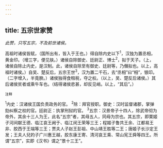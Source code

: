 ```yaml
---
---
---
```

title: 五宗世家赞
---



*此赞，只写五宗，不及前世诸侯。*

高祖时诸侯皆赋，（国所出有，皆入于王也。）得自除内史以下<sup>1</sup>，汉独为置丞相，黄金印。（增三字，便见肤。）诸侯自除御史、廷尉正、博士<sup>2</sup>，拟于天子。（上，诸侯自除止内史，是汉制。此，诸侯自除至有御史、廷尉等，乃僭拟也。以上，高祖时诸侯。）自吴、楚反后，五宗王世<sup>3</sup>，汉为置二千石，去“丞相”曰“相”，银印。（二字增入，半竟腴。）诸侯独得食租税，夺之权。（以上，吴、楚反后诸侯。）其后诸侯贫者或乘牛车也。（结得诸侯悲甚，却反见峭。以上，“其后”。）

<sup>注释</sup>

<sup>1</sup>内史：汉诸侯王国负责政务的官。
<sup>2</sup>除：拜官授职。御史：汉时监督诸郡，掌弹劾纠察之权的官。廷尉正：执掌刑狱的官。
<sup>3</sup>五宗：汉景帝子十四人，除武帝彻为帝外，其余十三人为王，此名“五宗”者，其母五人，同母为宗也。其五宗，即栗姬子河间献王德、临江哀王阙于、临江闵王荣等三王；程姬子鲁共王余、江都易王非、胶西于王端等三王；贾夫人子赵王彭祖、中山靖王胜等二王；唐姬子长沙定王发；王夫人兒妁子广川惠王越，胶东康王寄、清河哀王乘、常山宪王舜等四王。所谓“五宗”，实即《汉书》谓之“景十三王”。